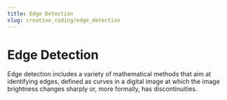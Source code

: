 ```yaml
---
title: Edge Detection
slug: creative_coding/edge_detection
---
```



# Edge Detection

<Suspense>
  <Preview />
</Suspense>

Edge detection includes a variety of mathematical methods that aim at identifying edges,
defined as curves in a digital image at which the image brightness changes sharply
or, more formally, has discontinuities.
